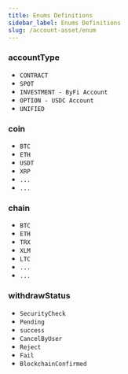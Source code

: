```yaml
---
title: Enums Definitions
sidebar_label: Enums Definitions
slug: /account-asset/enum
---
```


### accountType
* `CONTRACT`
* `SPOT`
* `INVESTMENT - ByFi Account`
* `OPTION - USDC Account`
* `UNIFIED`

### coin
* `BTC`
* `ETH`
* `USDT`
* `XRP`
* `...`
* `...`

### chain
* `BTC`
* `ETH`
* `TRX`
* `XLM`
* `LTC`
* `...`
* `...`

### withdrawStatus
* `SecurityCheck`
* `Pending`
* `success`
* `CancelByUser`
* `Reject`
* `Fail`
* `BlockchainConfirmed`